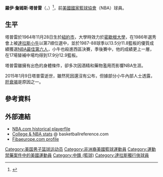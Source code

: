 {{noteTA
|1=zh-cn:塔普利;zh-hk:塔普雷;
}}
'''羅伊·詹姆斯·塔普雷'''（{{Lang-en|'''Roy James Tarpley'''}}，{{bd|1964年|11月28日|2015年|1月9日|catIdx=}}）<ref>{{Cite web |url=http://news.sina.com.tw/article/20150111/13670356.html |title=小牛昔日最佳第六人去世 毀於吸毒曾效力奧神 |access-date=2015-01-13 |archive-date=2020-03-13 |archive-url=https://web.archive.org/web/20200313233229/https://news.sina.com.tw/article/20150111/13670356.html |dead-url=no }}</ref>，前[[美國國家籃球協會|美國國家籃球協會]]（NBA）球員。

==生平==
塔普雷於1964年11月28日生於[[紐約市|紐約市]]，大學時效力於[[密歇根大學|密歇根大學]]，在1986年選秀會上被[[達拉斯小牛|達拉斯小牛]]以第7順位選中，並於1987-88球季以13.5分11.8籃板的優質成績獲選[[NBA最佳第六人|NBA最佳第六人]]，小牛也殺進西區決賽，季後賽中，他的成績更上一層，在17場替補中場均得到17.9分12.9籃板。

塔普雷雖擁有出色的身體條件，卻多次因酒精和藥物濫用而影響NBA生涯。

2015年1月9日塔普雷逝世，雖然死因還沒有公布，但據部分小牛內部人士透露，[[肝衰竭|肝衰竭]]是原因之一。

==參考資料==
{{reflist}}

== 外部連結 ==
* [http://www.nba.com/historical/playerfile/index.html?player=roy_tarpley NBA.com historical playerfile] {{Wayback|url=http://www.nba.com/historical/playerfile/index.html?player=roy_tarpley |date=20150111150958 }}
* [https://web.archive.org/web/20150113010917/http://www.basketballreference.com/players/playerpage.htm?ilkid=TARPLRO01 College & NBA stats] @ basketballreference.com
* [http://www.fibaeurope.com/cid_KNce8jInH7Qj1EsyH5rjn2.compID_,Uz02qBnJiADOq5VntEf53.roundID_2565.season_1994.teamID_2227.playerID_9661.html Fibaeurope.com profile] {{Wayback|url=http://www.fibaeurope.com/cid_KNce8jInH7Qj1EsyH5rjn2.compID_,Uz02qBnJiADOq5VntEf53.roundID_2565.season_1994.teamID_2227.playerID_9661.html |date=20200313233329 }}

{{十大联盟年度最佳男子篮球运动员}}
{{1986 NBA Draft}}
{{NBA最佳第六人}}

{{Authority control}}
{{DEFAULTSORT:Tarpley, Roy}}
[[Category:美国男子篮球运动员|Category:美国男子篮球运动员]]
[[Category:非洲裔美國籃球運動員|Category:非洲裔美國籃球運動員]]
[[Category:運動禁藥案件中的美國運動員|Category:運動禁藥案件中的美國運動員]]
[[Category:中鋒_(籃球)|Category:中鋒 (籃球)]]
[[Category:達拉斯獨行俠球員|Category:達拉斯獨行俠球員]]
